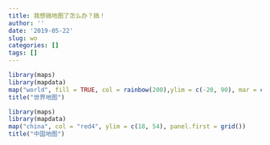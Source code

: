 ```yaml
---
title: 我想搞地图了怎么办？搞！
author: ''
date: '2019-05-22'
slug: wo
categories: []
tags: []
---
```

```r
library(maps)
library(mapdata)
map("world", fill = TRUE, col = rainbow(200),ylim = c(-20, 90), mar = c(0, 0, 0, 0))
title("世界地图")

library(maps)
library(mapdata)
map("china", col = "red4", ylim = c(18, 54), panel.first = grid())
title("中国地图")
```

